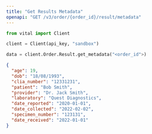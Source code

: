 ```yaml
---
title: "Get Results Metadata"
openapi: "GET /v3/order/{order_id}/result/metadata"
---
```


<RequestExample>

```python Python
from vital import Client

client = Client(api_key, "sandbox")

data = client.Order.Result.get_metadata("<order_id">)

```

</RequestExample>

<ResponseExample>

```json Response
{
  "age": 19,
  "dob": "18/08/1993",
  "clia_number": "12331231",
  "patient": "Bob Smith",
  "provider": "Dr. Jack Smith",
  "laboratory": "Quest Diagnostics",
  "date_reported": "2020-01-01",
  "date_collected": "2022-02-02",
  "specimen_number": "123131",
  "date_received": "2022-01-01"
}
```

</ResponseExample>
